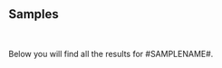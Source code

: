 <br>

## **Samples** {.tabset .tabset-fade}
<br>

Below you will find all the results for #SAMPLENAME#.